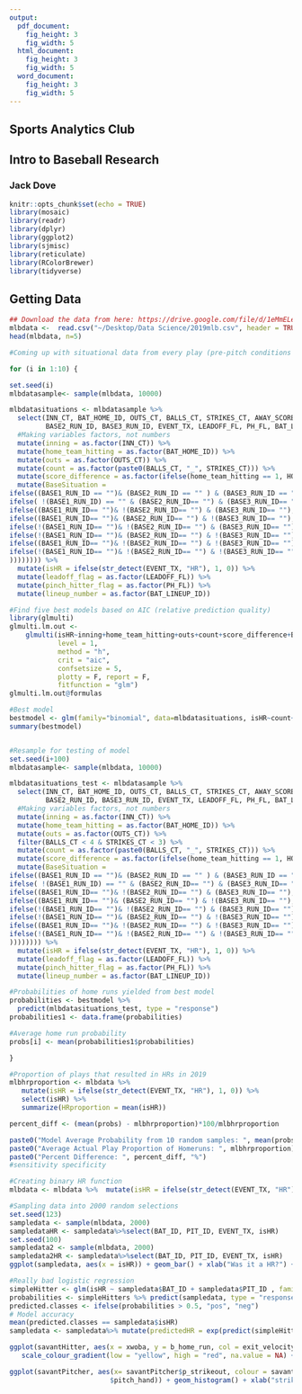```yaml
---
output:
  pdf_document:
    fig_height: 3
    fig_width: 5
  html_document:
    fig_height: 3
    fig_width: 5
  word_document:
    fig_height: 3
    fig_width: 5
---
```


## Sports Analytics Club 
## Intro to Baseball Research
### Jack Dove

```r
knitr::opts_chunk$set(echo = TRUE)
library(mosaic)
library(readr)
library(dplyr)
library(ggplot2)
library(sjmisc)
library(reticulate)
library(RColorBrewer)
library(tidyverse)
```

## Getting Data

```r
## Download the data from here: https://drive.google.com/file/d/1eMmELedQQhEbP0pBh6q9jqAwNS8nPu33/view?usp=sharing
mlbdata <-  read.csv("~/Desktop/Data Science/2019mlb.csv", header = TRUE)
head(mlbdata, n=5)
```

```r
#Coming up with situational data from every play (pre-pitch conditions + the outcome)

for (i in 1:10) {

set.seed(i)
mlbdatasample<- sample(mlbdata, 10000)

mlbdatasituations <- mlbdatasample %>%
  select(INN_CT, BAT_HOME_ID, OUTS_CT, BALLS_CT, STRIKES_CT, AWAY_SCORE_CT, HOME_SCORE_CT, BASE1_RUN_ID, 
         BASE2_RUN_ID, BASE3_RUN_ID, EVENT_TX, LEADOFF_FL, PH_FL, BAT_LINEUP_ID) %>%
  #Making variables factors, not numbers
  mutate(inning = as.factor(INN_CT)) %>%
  mutate(home_team_hitting = as.factor(BAT_HOME_ID)) %>%
  mutate(outs = as.factor(OUTS_CT)) %>%
  mutate(count = as.factor(paste0(BALLS_CT, "_", STRIKES_CT))) %>%
  mutate(score_difference = as.factor(ifelse(home_team_hitting == 1, HOME_SCORE_CT - AWAY_SCORE_CT, AWAY_SCORE_CT - HOME_SCORE_CT))) %>%
  mutate(BaseSituation = 
ifelse((BASE1_RUN_ID == "")& (BASE2_RUN_ID == "" ) & (BASE3_RUN_ID == ""),"Empty", 
ifelse( !(BASE1_RUN_ID) == "" & (BASE2_RUN_ID== "") & (BASE3_RUN_ID== ""), "First",
ifelse((BASE1_RUN_ID== "")& !(BASE2_RUN_ID== "") & (BASE3_RUN_ID== ""),"Second",
ifelse((BASE1_RUN_ID== "")& (BASE2_RUN_ID== "") & !(BASE3_RUN_ID== ""), "Third",
ifelse(!(BASE1_RUN_ID== "")& !(BASE2_RUN_ID== "") & (BASE3_RUN_ID== ""), "First&Second",
ifelse(!(BASE1_RUN_ID== "")& (BASE2_RUN_ID== "") & !(BASE3_RUN_ID== ""), "First&Third", 
ifelse((BASE1_RUN_ID== "")& !(BASE2_RUN_ID== "") & !(BASE3_RUN_ID== ""), "Second&Third",
ifelse(!(BASE1_RUN_ID== "")& !(BASE2_RUN_ID== "") & !(BASE3_RUN_ID== ""), "Loaded", "Error")
)))))))) %>%
  mutate(isHR = ifelse(str_detect(EVENT_TX, "HR"), 1, 0)) %>%
  mutate(leadoff_flag = as.factor(LEADOFF_FL)) %>%
  mutate(pinch_hitter_flag = as.factor(PH_FL)) %>%
  mutate(lineup_number = as.factor(BAT_LINEUP_ID))

#Find five best models based on AIC (relative prediction quality)
library(glmulti)
glmulti.lm.out <-
    glmulti(isHR~inning+home_team_hitting+outs+count+score_difference+BaseSituation+leadoff_flag+pinch_hitter_flag+lineup_number, data=mlbdatasituations,
            level = 1,              
            method = "h",            
            crit = "aic",           
            confsetsize = 5,        
            plotty = F, report = F,  
            fitfunction = "glm")      
glmulti.lm.out@formulas  

#Best model
bestmodel <- glm(family="binomial", data=mlbdatasituations, isHR~count+leadoff_flag+lineup_number)
summary(bestmodel)


#Resample for testing of model 
set.seed(i+100)
mlbdatasample<- sample(mlbdata, 10000)

mlbdatasituations_test <- mlbdatasample %>%
  select(INN_CT, BAT_HOME_ID, OUTS_CT, BALLS_CT, STRIKES_CT, AWAY_SCORE_CT, HOME_SCORE_CT, BASE1_RUN_ID, 
         BASE2_RUN_ID, BASE3_RUN_ID, EVENT_TX, LEADOFF_FL, PH_FL, BAT_LINEUP_ID) %>%
  #Making variables factors, not numbers
  mutate(inning = as.factor(INN_CT)) %>%
  mutate(home_team_hitting = as.factor(BAT_HOME_ID)) %>%
  mutate(outs = as.factor(OUTS_CT)) %>%
  filter(BALLS_CT < 4 & STRIKES_CT < 3) %>%
  mutate(count = as.factor(paste0(BALLS_CT, "_", STRIKES_CT))) %>%
  mutate(score_difference = as.factor(ifelse(home_team_hitting == 1, HOME_SCORE_CT - AWAY_SCORE_CT, AWAY_SCORE_CT - HOME_SCORE_CT))) %>%
  mutate(BaseSituation = 
ifelse((BASE1_RUN_ID == "")& (BASE2_RUN_ID == "" ) & (BASE3_RUN_ID == ""),"Empty", 
ifelse( !(BASE1_RUN_ID) == "" & (BASE2_RUN_ID== "") & (BASE3_RUN_ID== ""), "First",
ifelse((BASE1_RUN_ID== "")& !(BASE2_RUN_ID== "") & (BASE3_RUN_ID== ""),"Second",
ifelse((BASE1_RUN_ID== "")& (BASE2_RUN_ID== "") & !(BASE3_RUN_ID== ""), "Third",
ifelse(!(BASE1_RUN_ID== "")& !(BASE2_RUN_ID== "") & (BASE3_RUN_ID== ""), "First&Second",
ifelse(!(BASE1_RUN_ID== "")& (BASE2_RUN_ID== "") & !(BASE3_RUN_ID== ""), "First&Third", 
ifelse((BASE1_RUN_ID== "")& !(BASE2_RUN_ID== "") & !(BASE3_RUN_ID== ""), "Second&Third",
ifelse(!(BASE1_RUN_ID== "")& !(BASE2_RUN_ID== "") & !(BASE3_RUN_ID== ""), "Loaded", "Error")
)))))))) %>%
  mutate(isHR = ifelse(str_detect(EVENT_TX, "HR"), 1, 0)) %>%
  mutate(leadoff_flag = as.factor(LEADOFF_FL)) %>%
  mutate(pinch_hitter_flag = as.factor(PH_FL)) %>%
  mutate(lineup_number = as.factor(BAT_LINEUP_ID))

#Probabilities of home runs yielded from best model
probabilities <- bestmodel %>% 
  predict(mlbdatasituations_test, type = "response")
probabilities1 <- data.frame(probabilities) 

#Average home run probability
probs[i] <- mean(probabilities1$probabilities)

}

#Proportion of plays that resulted in HRs in 2019
mlbhrproportion <- mlbdata %>%
   mutate(isHR = ifelse(str_detect(EVENT_TX, "HR"), 1, 0)) %>%
   select(isHR) %>%
   summarize(HRproportion = mean(isHR))

percent_diff <- (mean(probs) - mlbhrproportion)*100/mlbhrproportion

paste0("Model Average Probability from 10 random samples: ", mean(probs))
paste0("Average Actual Play Proportion of Homeruns: ", mlbhrproportion)
paste0("Percent Difference: ", percent_diff, "%")
#sensitivity specificity
```


```r
#Creating binary HR function
mlbdata <- mlbdata %>%  mutate(isHR = ifelse(str_detect(EVENT_TX, "HR"), 1, 0))
```

```r
#Sampling data into 2000 random selections
set.seed(123)
sampledata <- sample(mlbdata, 2000)  
sampledataHR <- sampledata%>%select(BAT_ID, PIT_ID, EVENT_TX, isHR)
set.seed(100)
sampledata2 <- sample(mlbdata, 2000)  
sampledata2HR <- sampledata%>%select(BAT_ID, PIT_ID, EVENT_TX, isHR)
ggplot(sampledata, aes(x = isHR)) + geom_bar() + xlab("Was it a HR?") + labs(title = "Home Run Count")
```



```r
#Really bad logistic regression
simpleHitter <- glm(isHR ~ sampledata$BAT_ID + sampledata$PIT_ID , family=binomial(Logit),data=sampledata)
probabilities <- simpleHitters %>% predict(sampledata, type = "response")
predicted.classes <- ifelse(probabilities > 0.5, "pos", "neg")
# Model accuracy
mean(predicted.classes == sampledata$isHR)
sampledata <- sampledata%>% mutate(predictedHR = exp(predict(simpleHitter, sampledata) )) 
```


```r
ggplot(savantHitter, aes(x = xwoba, y = b_home_run, col = exit_velocity_avg)) + geom_point() + geom_smooth()  +
   scale_colour_gradient(low = "yellow", high = "red", na.value = NA) + xlab("Expected Weight On Base Average") + ylab("Home Runs") + labs(title = "Plot of Home Runs by xwOBA")
```

```r
ggplot(savantPitcher, aes(x= savantPitcher$p_strikeout, colour = savantPitcher
                         $pitch_hand)) + geom_histogram() + xlab("strikeouts") + labs(title = "Histogram of Pitcher Strikeouts")
```

